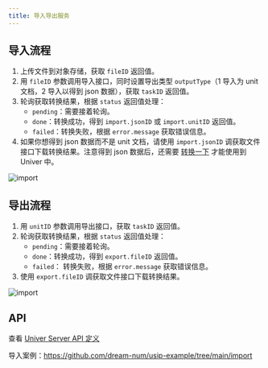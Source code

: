 ```yaml
---
title: 导入导出服务
---
```


## 导入流程

1. 上传文件到对象存储，获取 `fileID` 返回值。
2. 用 `fileID` 参数调用导入接口，同时设置导出类型 `outputType`（1 导入为 unit 文档，2 导入以得到 json 数据），获取 `taskID` 返回值。
3. 轮询获取转换结果，根据 `status` 返回值处理：
    - `pending`：需要接着轮询。
    - `done`：转换成功，得到 `import.jsonID` 或 `import.unitID` 返回值。
    - `failed`：转换失败，根据 `error.message` 获取错误信息。
4. 如果你想得到 json 数据而不是 unit 文档，请使用 `import.jsonID` 调获取文件接口下载转换结果。注意得到 json 数据后，还需要 [转换一下](/zh-CN/guides/docs/features/import-export#服务端数据转化) 才能使用到 Univer 中。

![import](./import-export/import.png)

## 导出流程

1. 用 `unitID` 参数调用导出接口，获取 `taskID` 返回值。
2. 轮询获取转换结果，根据 `status` 返回值处理：
    - `pending`：需要接着轮询。
    - `done`：转换成功，得到 `export.fileID` 返回值。
    - `failed`： 转换失败，根据 `error.message` 获取错误信息。
3. 使用 `export.fileID` 调获取文件接口下载转换结果。

![import](./import-export/export.png)

## API

查看 [Univer Server API 定义](/zh-CN/guides/docs/getting-started/pro/api)

导入案例：https://github.com/dream-num/usip-example/tree/main/import

